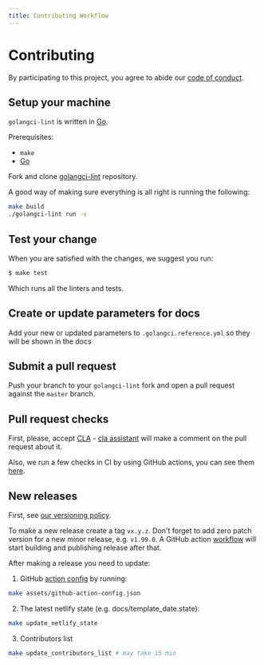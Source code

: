 ```yaml
---
title: Contributing Workflow
---
```


# Contributing

By participating to this project, you agree to abide our [code of
conduct](https://github.com/chenfeining/golangci-lint/blob/master/CODE_OF_CONDUCT.md).

## Setup your machine

`golangci-lint` is written in [Go](https://go.dev).

Prerequisites:

- `make`
- [Go](https://go.dev/doc/install)

Fork and clone [golangci-lint](https://github.com/chenfeining/golangci-lint) repository.

A good way of making sure everything is all right is running the following:

```sh
make build
./golangci-lint run -v
```

## Test your change

When you are satisfied with the changes, we suggest you run:

```sh
$ make test
```

Which runs all the linters and tests.

## Create or update parameters for docs

Add your new or updated parameters to `.golangci.reference.yml` so they will be shown in the docs

## Submit a pull request

Push your branch to your `golangci-lint` fork and open a pull request against the
`master` branch.

## Pull request checks

First, please, accept [CLA](https://gist.github.com/jirfag/26a39fd375da84b2d5ad4296fecb0668) - [cla assistant](https://cla-assistant.io/) will
make a comment on the pull request about it.

Also, we run a few checks in CI by using GitHub actions, you can see them [here](https://github.com/chenfeining/golangci-lint/blob/master/.github/workflows/pr.yml).

## New releases

First, see [our versioning policy](/usage/install/#versioning-policy).

To make a new release create a tag `vx.y.z`. Don't forget to add zero patch version for a new minor release, e.g. `v1.99.0`.
A GitHub action [workflow](https://github.com/chenfeining/golangci-lint/blob/master/.github/workflows/tag.yml) will start building and publishing release after that.

After making a release you need to update:

1. GitHub [action config](https://github.com/chenfeining/golangci-lint/blob/master/assets/github-action-config.json) by running:

```sh
make assets/github-action-config.json
```

2. The latest netlify state (e.g. docs/template_date.state):

```sh
make update_netlify_state
```

3. Contributors list

```sh
make update_contributors_list # may take 15 min
```
